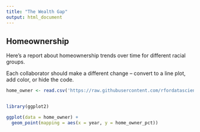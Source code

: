 ```yaml
---
title: "The Wealth Gap"
output: html_document
---
```


## Homeownership

Here's a report about homeownership trends over time for different racial groups.

Each collaborator should make a different change -- convert to a line plot, add color, or hide the code.

```r
home_owner <- read.csv('https://raw.githubusercontent.com/rfordatascience/tidytuesday/master/data/2021/2021-02-09/home_owner.csv')


library(ggplot2)

ggplot(data = home_owner) +
  geom_point(mapping = aes(x = year, y = home_owner_pct)) 
```
